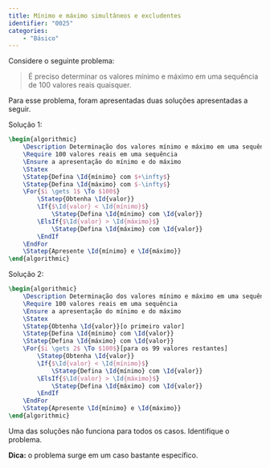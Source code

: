 ```yaml
---
title: Mínimo e máximo simultâneos e excludentes
identifier: "0025"
categories:
    - "Básico"
---
```

::: {#exr-0025}
Considere o seguinte problema:

> É preciso determinar os valores mínimo e máximo em uma sequência de 100 valores reais quaisquer.

Para esse problema, foram apresentadas duas soluções apresentadas a seguir.

Solução 1:

```latex {.pseudocode}
\begin{algorithmic}
    \Description Determinação dos valores mínimo e máximo em uma sequência de 100 valores reais
    \Require 100 valores reais em uma sequência
    \Ensure a apresentação do mínimo e do máximo
    \Statex
    \Statep{Defina \Id{mínimo} com $+\infty$}
    \Statep{Defina \Id{máximo} com $-\infty$}
    \For{$i \gets 1$ \To $100$}
        \Statep{Obtenha \Id{valor}}
        \If{$\Id{valor} < \Id{mínimo}$}
            \Statep{Defina \Id{mínimo} com \Id{valor}}
        \ElsIf{$\Id{valor} > \Id{máximo}$}
            \Statep{Defina \Id{máximo} com \Id{valor}}
        \EndIf
    \EndFor
    \Statep{Apresente \Id{mínimo} e \Id{máximo}}
\end{algorithmic}
```
Solução 2:

```latex {.pseudocode}
\begin{algorithmic}
    \Description Determinação dos valores mínimo e máximo em uma sequência de 100 valores reais
    \Require 100 valores reais em uma sequência
    \Ensure a apresentação do mínimo e do máximo
    \Statex
    \Statep{Obtenha \Id{valor}}[o primeiro valor]
    \Statep{Defina \Id{mínimo} com \Id{valor}}
    \Statep{Defina \Id{máximo} com \Id{valor}}
    \For{$i \gets 2$ \To $100$}[para os 99 valores restantes]
        \Statep{Obtenha \Id{valor}}
        \If{$\Id{valor} < \Id{mínimo}$}
            \Statep{Defina \Id{mínimo} com \Id{valor}}
        \ElsIf{$\Id{valor} > \Id{máximo}$}
            \Statep{Defina \Id{máximo} com \Id{valor}}
        \EndIf
    \EndFor
    \Statep{Apresente \Id{mínimo} e \Id{máximo}}
\end{algorithmic}
```

Uma das soluções não funciona para todos os casos. Identifique o problema.

**Dica:** o problema surge em um caso bastante específico.
:::